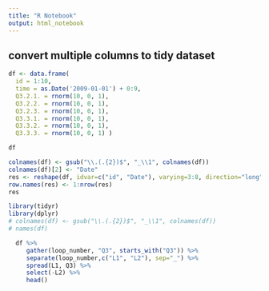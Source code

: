 ```yaml
---
title: "R Notebook"
output: html_notebook
---
```


## convert multiple columns to tidy dataset

```r
df <- data.frame(
  id = 1:10,
  time = as.Date('2009-01-01') + 0:9,
  Q3.2.1. = rnorm(10, 0, 1),
  Q3.2.2. = rnorm(10, 0, 1),
  Q3.2.3. = rnorm(10, 0, 1),
  Q3.3.1. = rnorm(10, 0, 1),
  Q3.3.2. = rnorm(10, 0, 1),
  Q3.3.3. = rnorm(10, 0, 1) )

df
```

```r
colnames(df) <- gsub("\\.(.{2})$", "_\\1", colnames(df))
colnames(df)[2] <- "Date"
res <- reshape(df, idvar=c("id", "Date"), varying=3:8, direction="long", sep="_")
row.names(res) <- 1:nrow(res)
res
```


```r
library(tidyr)
library(dplyr)
# colnames(df) <- gsub("\\.(.{2})$", "_\\1", colnames(df))
# names(df)

  df %>%
     gather(loop_number, "Q3", starts_with("Q3")) %>% 
     separate(loop_number,c("L1", "L2"), sep="_") %>% 
     spread(L1, Q3) %>%
     select(-L2) %>%
     head()
```
